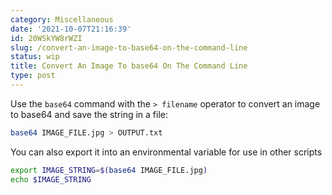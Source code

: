 ```yaml
---
category: Miscellaneous
date: '2021-10-07T21:16:39'
id: 20WSkYW8rWZI
slug: /convert-an-image-to-base64-on-the-command-line
status: wip
title: Convert An Image To base64 On The Command Line
type: post
---
```


Use the `base64` command with the `> filename` operator to convert an image to base64 and save the string in a file:

```bash
base64 IMAGE_FILE.jpg > OUTPUT.txt
```

You can also export it into an environmental variable for use in other scripts

```bash
export IMAGE_STRING=$(base64 IMAGE_FILE.jpg)
echo $IMAGE_STRING
```